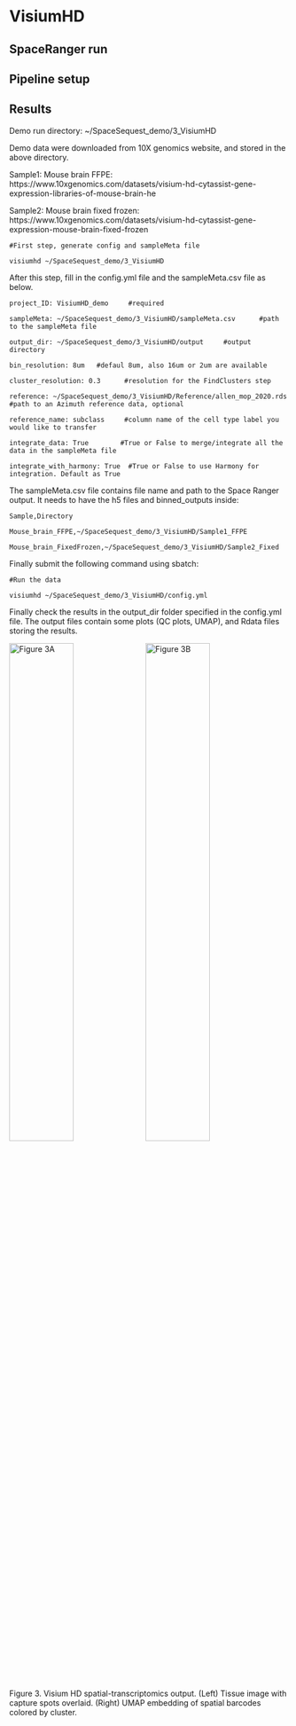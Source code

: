 # VisiumHD

## SpaceRanger run

## Pipeline setup

## Results


Demo run directory: ~/SpaceSequest_demo/3_VisiumHD

Demo data were downloaded from 10X genomics website, and stored in the above directory.

Sample1: Mouse brain FFPE: https://www.10xgenomics.com/datasets/visium-hd-cytassist-gene-expression-libraries-of-mouse-brain-he

Sample2: Mouse brain fixed frozen: https://www.10xgenomics.com/datasets/visium-hd-cytassist-gene-expression-mouse-brain-fixed-frozen

```
#First step, generate config and sampleMeta file

visiumhd ~/SpaceSequest_demo/3_VisiumHD
```

After this step, fill in the config.yml file and the sampleMeta.csv file as below.

```
project_ID: VisiumHD_demo     #required

sampleMeta: ~/SpaceSequest_demo/3_VisiumHD/sampleMeta.csv      #path to the sampleMeta file

output_dir: ~/SpaceSequest_demo/3_VisiumHD/output     #output directory

bin_resolution: 8um   #defaul 8um, also 16um or 2um are available

cluster_resolution: 0.3      #resolution for the FindClusters step

reference: ~/SpaceSequest_demo/3_VisiumHD/Reference/allen_mop_2020.rds  #path to an Azimuth reference data, optional

reference_name: subclass     #column name of the cell type label you would like to transfer

integrate_data: True        #True or False to merge/integrate all the data in the sampleMeta file

integrate_with_harmony: True  #True or False to use Harmony for integration. Default as True
```

The sampleMeta.csv file contains file name and path to the Space Ranger output. It needs to have the h5 files and binned_outputs inside:

```
Sample,Directory

Mouse_brain_FFPE,~/SpaceSequest_demo/3_VisiumHD/Sample1_FFPE

Mouse_brain_FixedFrozen,~/SpaceSequest_demo/3_VisiumHD/Sample2_Fixed
```
Finally submit the following command using sbatch:

```
#Run the data

visiumhd ~/SpaceSequest_demo/3_VisiumHD/config.yml
```
Finally check the results in the output_dir folder specified in the config.yml file. The output files contain some plots (QC plots, UMAP), and Rdata files storing the results.

::: {#fig:VisumHD .figure}
![Figure 3A](https://interactivereport.github.io/SpaceSequest/images/VisiumHD_demo.Spatial.png){width=48%}
![Figure 3B](https://interactivereport.github.io/SpaceSequest/images/VisiumHD_demo.UMAP.png){width=48%}

:::

Figure 3. Visium HD spatial-transcriptomics output. (Left) Tissue image with capture spots overlaid. (Right) UMAP embedding of spatial barcodes colored by cluster.

